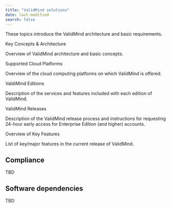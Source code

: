 ```yaml
---
title: "ValidMind solutions"
date: last-modified
search: false
---
```


These topics introduce the ValidMind architecture and basic requirements.

Key Concepts & Architecture

Overview of ValidMind architecture and basic concepts.

Supported Cloud Platforms

Overview of the cloud computing platforms on which ValidMind is offered.

ValdiMind Editions

Description of the services and features included with each edition of ValidMind.

ValidMind Releases

Description of the ValidMind release process and instructions for requesting 24-hour early access for Enterprise Edition (and higher) accounts.

Overview of Key Features

List of key/major features in the current release of ValidMind.


## Compliance

TBD

## Software dependencies

TBD
